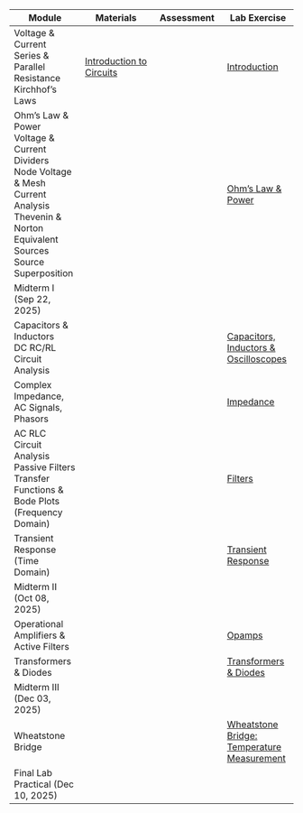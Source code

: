 | Module | Materials | Assessment | Lab Exercise |
| --- | --- | --- | --- |
| Voltage & Current <br> Series & Parallel Resistance <br> Kirchhof's Laws | [Introduction to Circuits](slides/intro-circuits.qmd) | | [Introduction](labs/introduction.qmd) |
| Ohm's Law & Power <br> Voltage & Current Dividers <br> Node Voltage & Mesh Current Analysis <br> Thevenin & Norton Equivalent Sources <br> Source Superposition | | | [Ohm's Law & Power](labs/ohms_power.qmd) |
| Midterm I (Sep 22, 2025) | | |
| Capacitors & Inductors <br> DC RC/RL Circuit Analysis | | | [Capacitors, Inductors & Oscilloscopes](labs/caps_inductors_scopes.qmd) |
| Complex Impedance, AC Signals, Phasors | | | [Impedance](labs/impedance.qmd) |
| AC RLC Circuit Analysis <br> Passive Filters <br> Transfer Functions & Bode Plots (Frequency Domain) | | | [Filters](labs/filters.qmd) |
| Transient Response (Time Domain) | | | [Transient Response](labs/transient_resp.qmd) |
| Midterm II (Oct 08, 2025) | | |
| Operational Amplifiers & Active Filters | | | [Opamps](labs/opamps.qmd) |
| Transformers & Diodes | | | [Transformers & Diodes](labs/transformers_diodes.qmd )|
| Midterm III (Dec 03, 2025) | | |
| Wheatstone Bridge | | | [Wheatstone Bridge: Temperature Measurement](labs/wheatstone_temperature.qmd) |
| Final Lab Practical (Dec 10, 2025) | | |